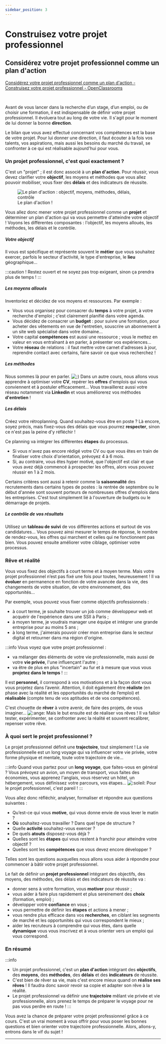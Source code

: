 ```yaml
---
sidebar_position: 3
---
```



# Construisez votre projet professionnel

## Considérez votre projet professionnel comme un plan d'action

[Considérez votre projet professionnel comme un plan d'action - Construisez votre projet professionnel - OpenClassrooms](https://openclassrooms.com/fr/courses/5218141-construisez-votre-projet-professionnel/5254895-considerez-votre-projet-professionnel-comme-un-plan-daction)

<Vimeo vimeoId="277048335" />

<br />

Avant de vous lancer dans la recherche d’un stage, d’un emploi, ou de choisir une formation, il est indispensable de définir votre projet
professionnel. Il évoluera tout au long de votre vie. Il s'agit pour le moment de lui donner la bonne **direction**.

Le bilan que vous avez effectué concernant vos compétences est la base de votre projet. Pour lui donner une direction, il faut écouter à la
fois vos talents, vos aspirations, mais aussi les besoins du marché du travail, se confronter à ce qui est réalisable aujourd'hui pour vous.

### Un projet professionnel, c'est quoi exactement ?

C'est un "projet" ; il est donc associé à un **plan d'action**. Pour réussir, vous devez clarifier votre **objectif**, les moyens et méthodes
que vous allez pouvoir mobiliser, vous fixer des **délais** et des indicateurs de réussite.

<figure>
    <img src="https://user.oc-static.com/upload/2018/06/27/15300869063099_Capture%20d%E2%80%99e%CC%81cran%202018-06-27%20a%CC%80%2010.08.05.png"
         alt="Le plan d'action : objectif, moyens, méthodes, délais, contrôle" />
    <figcaption>Le plan d'action !</figcaption>
</figure>

Vous allez donc mener votre projet professionnel comme un **projet** et déterminer un plan d'action qui va vous permettre d'atteindre votre
objectif ! Voyons les différentes composantes : l'objectif, les moyens alloués, les méthodes, les délais et le contrôle.

##### Votre objectif

Il vous est spécifique et représente souvent le **métier** que vous souhaitez exercer, parfois le secteur d'activité, le type d'entreprise, le
**lieu** géographique...

:::caution !
Restez ouvert et ne soyez pas trop exigeant, sinon ça prendra plus de temps !
:::

##### Les moyens alloués

Inventoriez et décidez de vos moyens et ressources. Par exemple :
- Vous vous organisez pour consacrer du **temps** à votre projet, à votre recherche d'emploi ; c'est clairement planifié dans votre agenda.
- Vous décidez de consacrer un **budget** : pour suivre une formation, pour acheter des vêtements en vue de l'entretien, souscrire un
abonnement à un site web spécialisé dans votre domaine...
- Votre capital **compétences** est aussi une ressource ; vous le mettez en valeur en vous entraînant à en parler, à présenter vos expériences...
- Votre **réseau** de relations : il faut mettre votre carnet d'adresses à jour, reprendre contact avec certains, faire savoir ce que vous
recherchez !

##### Les méthodes

Nous sommes là pour en parler. ![;)](https://openclassrooms.com/bundles/common/images/smiley/clin.png) Dans un autre cours, nous allons vous
apprendre à optimiser votre **CV**, repérer les **offres** d'emplois qui vous conviennent et à postuler efficacement... Vous travaillerez aussi
votre réseau notamment via **Linkedin** et vous améliorerez vos méthodes **d'entretien** !

##### Les délais

Créez votre rétroplanning. Quand souhaitez-vous être en poste ? Là encore, soyez précis, mais fixez-vous des délais que vous pourrez
**respecter**, sinon ce n'est pas la peine d'y réfléchir !

Ce planning va intégrer les différentes **étapes** du processus.
- Si vous n'avez pas encore rédigé votre CV ou que vous êtes en train de finaliser votre choix d'orientation, prévoyez 4 à 6 mois.
- Si, au contraire, vous êtes hyper motivé, que l'objectif est clair et que vous avez déjà commencé à prospecter les offres, alors vous pouvez
réussir en 1 à 2 mois.

Certains critères sont aussi à retenir comme la **saisonnalité** des recrutements dans certains types de postes : la rentrée de septembre ou
le début d'année sont souvent porteurs de nombreuses offres d'emplois dans les entreprises. C'est tout simplement lié à l'ouverture de budgets
ou le démarrage de projets.

##### Le contrôle de vos résultats

Utilisez un **tableau de suivi** de vos différentes actions et surtout de vos candidatures... Vous pouvez ainsi mesurer le temps de réponse, le
nombre de rendez-vous, les offres qui marchent et celles qui ne fonctionnent pas bien. Vous pouvez ensuite améliorer votre ciblage, optimiser
votre processus.

### Rêve et réalité

Vous vous fixez des objectifs à court terme et à moyen terme. Mais votre projet professionnel n’est pas fixé une fois pour toutes, heureusement !
Il va **évoluer** en permanence en fonction de votre avancée dans la vie, des changements de votre situation, de votre environnement, des
opportunités...

Par exemple, vous pouvez vous fixer comme objectifs professionnels :
- à court terme, je souhaite trouver un job comme développeur web et acquérir de l'expérience dans une SSII à Paris ;
- à moyen terme, je voudrais manager une équipe et intégrer une grande entreprise pour au moins 5 ans ;
- à long terme, j'aimerais pouvoir créer mon entreprise dans le secteur digital et retourner dans ma région d'origine.

:::info
Vous voyez que votre projet professionnel :
- va mélanger des éléments de votre vie professionnelle, mais aussi de votre **vie privée**, l'une influençant l'autre ;
- va être de plus en plus "incertain" au fur et à mesure que vous vous **projetez dans le temps** !
:::

Il est **personnel,** il correspond à vos motivations et à la façon dont vous vous projetez dans l’avenir. Attention, il doit également être
**réaliste** (en phase avec la réalité et les opportunités du marché de l’emploi) et **réalisable** (compte tenu de vos aptitudes et de vos
compétences).

C'est chouette de **rêver** à votre avenir, de faire des projets, de vous imaginer... ![:ange:](https://openclassrooms.com/bundles/common/images/smiley/ange.png)
Mais le but ensuite est de réaliser vos rêves ! Il va falloir tester, expérimenter, se confronter avec la réalité et souvent recalibrer,
repenser votre rêve.

### À quoi sert le projet professionnel ?

Le projet professionnel définit une **trajectoire**, tout simplement ! La vie professionnelle est un long voyage qui va influencer votre vie
privée, votre forme physique et mentale, toute votre trajectoire de vie...

:::info
Quand vous partez pour un **long voyage**, que faites-vous en général ? Vous prévoyez un avion, un moyen de transport, vous faites des
économies, vous apprenez l'anglais, vous réservez un hôtel, un hébergement, vous définissez votre parcours, vos étapes... ![:soleil:](https://openclassrooms.com/bundles/common/images/smiley/soleil.png)
Pour le projet professionnel, c'est pareil !
:::

Vous allez donc réfléchir, analyser, formaliser et répondre aux questions suivantes :
- Qu’est-ce qui vous **motive**, qui vous donne envie de vous lever le matin ?
- **Où** souhaitez-vous travailler ? Dans quel type de structure ?
- Quelle **activité** souhaitez-vous exercer ?
- De quels **atouts** disposez-vous déjà ?
- Quelles sont les **étapes** qui vous restent à franchir pour atteindre votre objectif ?
- Quelles sont les **compétences** que vous devez encore développer ?

Telles sont les questions auxquelles nous allons vous aider à répondre pour commencer à bâtir votre projet professionnel.

Le fait de définir un **projet professionnel** intégrant des objectifs, des moyens, des méthodes, des délais et des indicateurs de réussite va :
- donner sens à votre formation, vous **motiver** pour réussir ;
- vous aider à faire plus rapidement et plus sereinement des **choix** (formation, emploi) ;
- développer votre **confiance** en vous ;
- vous permettre de définir les **étapes** et actions à mener ;
- vous rendre plus efficace dans vos **recherches**, en ciblant les segments de marché et les opportunités qui vous correspondent le mieux ;
- aider les recruteurs à comprendre qui vous êtes, dans quelle **dynamique** vous vous inscrivez et à vous orienter vers un emploi qui vous
correspond.

### En résumé

:::info
- Un projet professionnel, c'est un **plan d'action** intégrant des **objectifs**, des **moyens**, des **méthodes**, des **délais** et des
**indicateurs** de réussite.
- C'est bien de rêver sa vie, mais c'est encore mieux quand on **réalise ses rêves** ! Il faudra donc savoir revoir sa copie et adapter son
rêve à la réalité.
- Le projet professionnel va définir une **trajectoire** mêlant vie privée et vie professionnelle, alors prenez le temps de préparer le voyage
pour ne pas vous perdre en route !
:::

Vous avez la chance de préparer votre projet professionnel grâce à ce cours. C'est un vrai moment à vous offrir pour vous poser les bonnes
questions et bien orienter votre trajectoire professionnelle. Alors, allons-y, entrons dans le vif du sujet !

-----

